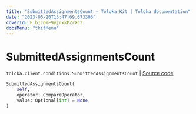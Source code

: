 ```yaml
---
title: "SubmittedAssignmentsCount — Toloka-Kit | Toloka documentation"
date: "2023-06-20T13:47:09.673305"
coverId: F_bIcOYF9yjrxkPZrXc3
docsMenu: "tkitMenu"
---
```


# SubmittedAssignmentsCount

`toloka.client.conditions.SubmittedAssignmentsCount` | [Source code](https://github.com/Toloka/toloka-kit/blob/v1.2.0/src/client/conditions.py#L329)

```python
SubmittedAssignmentsCount(
    self,
    operator: CompareOperator,
    value: Optional[int] = None
)
```